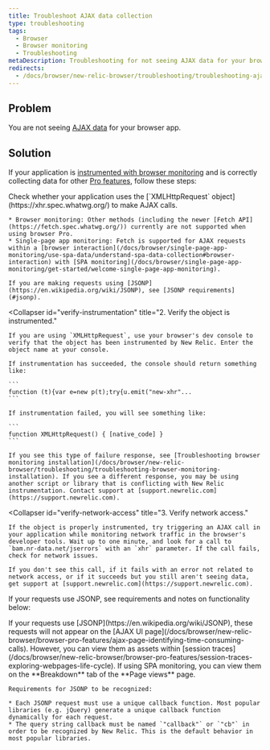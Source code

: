 ```yaml
---
title: Troubleshoot AJAX data collection
type: troubleshooting
tags:
  - Browser
  - Browser monitoring
  - Troubleshooting
metaDescription: Troubleshooting for not seeing AJAX data for your browser app.
redirects:
  - /docs/browser/new-relic-browser/troubleshooting/troubleshooting-ajax-data-collection
---
```


## Problem

You are not seeing [AJAX data](/docs/browser/new-relic-browser/browser-pro-features/ajax-page-identifying-time-consuming-calls) for your browser app.

## Solution

If your application is [instrumented with browser monitoring](/docs/browser/new-relic-browser/installation-configuration/troubleshooting-browser-monitoring-installation) and is correctly collecting data for other [Pro features](/docs/browser/new-relic-browser/browser-pro-features), follow these steps:

<CollapserGroup>
  <Collapser
    id="verify-xmlhttp"
    title="1. Verify you use XMLHttpRequest."
  >
    Check whether your application uses the [`XMLHttpRequest` object](https://xhr.spec.whatwg.org/) to make AJAX calls.

    * Browser monitoring: Other methods (including the newer [Fetch API](https://fetch.spec.whatwg.org/)) currently are not supported when using browser Pro.
    * Single-page app monitoring: Fetch is supported for AJAX requests within a [browser interaction](/docs/browser/single-page-app-monitoring/use-spa-data/understand-spa-data-collection#browser-interaction) with [SPA monitoring](/docs/browser/single-page-app-monitoring/get-started/welcome-single-page-app-monitoring).

    If you are making requests using [JSONP](https://en.wikipedia.org/wiki/JSONP), see [JSONP requirements](#jsonp).
  </Collapser>

  <Collapser
    id="verify-instrumentation"
    title="2. Verify the object is instrumented."
  >
    If you are using `XMLHttpRequest`, use your browser's dev console to verify that the object has been instrumented by New Relic. Enter the object name at your console.

    If instrumentation has succeeded, the console should return something like:

    ```
    function (t){var e=new p(t);try{u.emit("new-xhr"...
    ```

    If instrumentation failed, you will see something like:

    ```
    function XMLHttpRequest() { [native_code] }
    ```

    If you see this type of failure response, see [Troubleshooting browser monitoring installation](/docs/browser/new-relic-browser/troubleshooting/troubleshooting-browser-monitoring-installation). If you see a different response, you may be using another script or library that is conflicting with New Relic instrumentation. Contact support at [support.newrelic.com](https://support.newrelic.com).
  </Collapser>

  <Collapser
    id="verify-network-access"
    title="3. Verify network access."
  >
    If the object is properly instrumented, try triggering an AJAX call in your application while monitoring network traffic in the browser's developer tools. Wait up to one minute, and look for a call to `bam.nr-data.net/jserrors` with an `xhr` parameter. If the call fails, check for network issues.

    If you don't see this call, if it fails with an error not related to network access, or if it succeeds but you still aren't seeing data, get support at [support.newrelic.com](https://support.newrelic.com).
  </Collapser>
</CollapserGroup>

If your requests use JSONP, see requirements and notes on functionality below:

<CollapserGroup>
  <Collapser
    id="jsonp"
    title="JSONP requirements"
  >
    If your requests use [JSONP](https://en.wikipedia.org/wiki/JSONP), these requests will not appear on the [AJAX UI page](/docs/browser/new-relic-browser/browser-pro-features/ajax-page-identifying-time-consuming-calls). However, you can view them as assets within [session traces](/docs/browser/new-relic-browser/browser-pro-features/session-traces-exploring-webpages-life-cycle). If using SPA monitoring, you can view them on the **Breakdown** tab of the **Page views** page.

    Requirements for JSONP to be recognized:

    * Each JSONP request must use a unique callback function. Most popular libraries (e.g. jQuery) generate a unique callback function dynamically for each request.
    * The query string callback must be named `"callback"` or `"cb"` in order to be recognized by New Relic. This is the default behavior in most popular libraries.
  </Collapser>
</CollapserGroup>